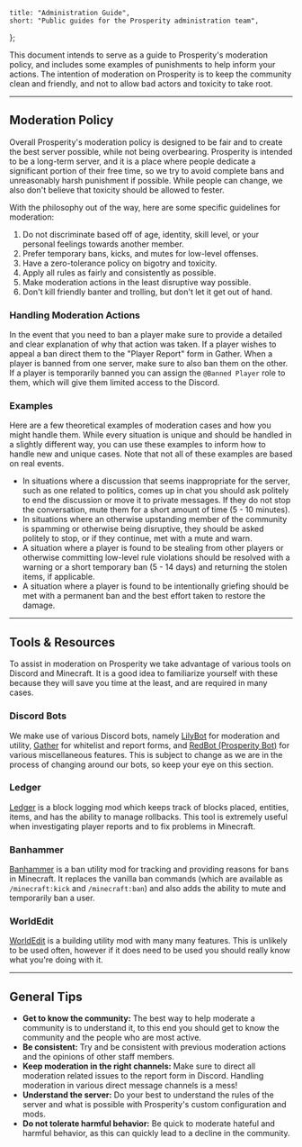 	title: "Administration Guide",
	short: "Public guides for the Prosperity administration team",
};

This document intends to serve as a guide to Prosperity's moderation policy, and includes some examples of punishments to help inform your actions. The intention of moderation on Prosperity is to keep the community clean and friendly, and not to allow bad actors and toxicity to take root.

---

## Moderation Policy

Overall Prosperity's moderation policy is designed to be fair and to create the best server possible, while not being overbearing. Prosperity is intended to be a long-term server, and it is a place where people dedicate a significant portion of their free time, so we try to avoid complete bans and unreasonably harsh punishment if possible. While people can change, we also don't believe that toxicity should be allowed to fester.

With the philosophy out of the way, here are some specific guidelines for moderation:

1. Do not discriminate based off of age, identity, skill level, or your personal feelings towards another member.
2. Prefer temporary bans, kicks, and mutes for low-level offenses.
3. Have a zero-tolerance policy on bigotry and toxicity.
4. Apply all rules as fairly and consistently as possible.
5. Make moderation actions in the least disruptive way possible.
6. Don't kill friendly banter and trolling, but don't let it get out of hand.

### Handling Moderation Actions

In the event that you need to ban a player make sure to provide a detailed and clear explanation of why that action was taken. If a player wishes to appeal a ban direct them to the "Player Report" form in Gather. When a player is banned from one server, make sure to also ban them on the other. If a player is temporarily banned you can assign the `@Banned Player` role to them, which will give them limited access to the Discord.

### Examples

Here are a few theoretical examples of moderation cases and how you might handle them. While every situation is unique and should be handled in a slightly different way, you can use these examples to inform how to handle new and unique cases. Note that not all of these examples are based on real events.

- In situations where a discussion that seems inappropriate for the server, such as one related to politics, comes up in chat you should ask politely to end the discussion or move it to private messages. If they do not stop the conversation, mute them for a short amount of time (5 - 10 minutes).
- In situations where an otherwise upstanding member of the community is spamming or otherwise being disruptive, they should be asked politely to stop, or if they continue, met with a mute and warn.
- A situation where a player is found to be stealing from other players or otherwise committing low-level rule violations should be resolved with a warning or a short temporary ban (5 - 14 days) and returning the stolen items, if applicable.
- A situation where a player is found to be intentionally griefing should be met with a permanent ban and the best effort taken to restore the damage.

---

## Tools & Resources

To assist in moderation on Prosperity we take advantage of various tools on Discord and Minecraft. It is a good idea to familiarize yourself with these because they will save you time at the least, and are required in many cases.

### Discord Bots

We make use of various Discord bots, namely [LilyBot](https://github.com/HyacinthBots/LilyBot) for moderation and utility, [Gather](https://gather.sh) for whitelist and report forms, and [RedBot (Prosperity Bot)](https://github.com/Cog-Creators/Red-DiscordBot) for various miscellaneous features. This is subject to change as we are in the process of changing around our bots, so keep your eye on this section.

### Ledger

[Ledger](https://modrinth.com/mod/ledger) is a block logging mod which keeps track of blocks placed, entities, items, and has the ability to manage rollbacks. This tool is extremely useful when investigating player reports and to fix problems in Minecraft.

### Banhammer

[Banhammer](https://modrinth.com/mod/banhammer) is a ban utility mod for tracking and providing reasons for bans in Minecraft. It replaces the vanilla ban commands (which are available as `/minecraft:kick` and `/minecraft:ban`) and also adds the ability to mute and temporarily ban a user.

### WorldEdit

[WorldEdit](https://modrinth.com/plugin/worldedit) is a building utility mod with many many features. This is unlikely to be used often, however if it does need to be used you should really know what you're doing with it.

---

## General Tips

- **Get to know the community:** The best way to help moderate a community is to understand it, to this end you should get to know the community and the people who are most active.
- **Be consistent:** Try and be consistent with previous moderation actions and the opinions of other staff members.
- **Keep moderation in the right channels:** Make sure to direct all moderation related issues to the report form in Discord. Handling moderation in various direct message channels is a mess!
- **Understand the server:** Do your best to understand the rules of the server and what is possible with Prosperity's custom configuration and mods.
- **Do not tolerate harmful behavior:** Be quick to moderate hateful and harmful behavior, as this can quickly lead to a decline in the community.
